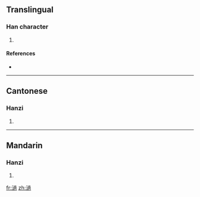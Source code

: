 ==Translingual==

===Han character===
{{Han char|rn=85|rad=水|as=13|sn=16|four=3713<sub>2</sub>|canj=水卜月月 (EYBB), X水卜月月 (XEYBB)}}

# {{defn|Han|sort=水13}}

====References====
* {{Han ref|kx=0654.220|dkj=18443|dj=1065.010|hdz=31724.070|uh=6FC4|ud=28612|bh=E9F1|bd=59889}}

----

==Cantonese==

===Hanzi===
{{yue-hanzi|jyut=|y=go}}

# {{defn|Cantonese}}

----

==Mandarin==

===Hanzi===
{{cmn-hanzi|pin=[[guō]] ([[guo1]])|wg=kuo<sup>1</sup>}}

# {{defn|Mandarin}}

[[fr:濄]]
[[zh:濄]]